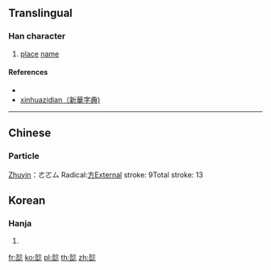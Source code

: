 ==Translingual==

===Han character===
{{Han char|rn=70|rad=方|as=09|sn=13|four=|[[ibus-table-wubi86]]=YWUX|ibus-table-wubi98=YWUX|canj=YYRP|ids=⿱於叱}}

# [[place]] [[name]]

====References====
* {{Han ref|kx=0484.221|dj=0846.220|hdz=32183.101|uh=65D5|ud=26069}}
* [http://zidian.aies.cn/?id=OTE0NQ==== xinhuazidian（新華字典)]
----

==Chinese==

===Particle===
{{stroke order|type=animate}}{{zh-particle}}[[Zhuyin|Zhuyin]]：ㄜㄛㄙ
Radical:[[方]]External stroke: 9Total stroke: 13

==Korean==

===Hanja===
{{ko-hanja|hangeul=엇|eumhun=|rv=eot|mr=ŏt|y=es}}

# {{defn|lang=ko|sort=方09}}

[[fr:旕]]
[[ko:旕]]
[[pl:旕]]
[[th:旕]]
[[zh:旕]]